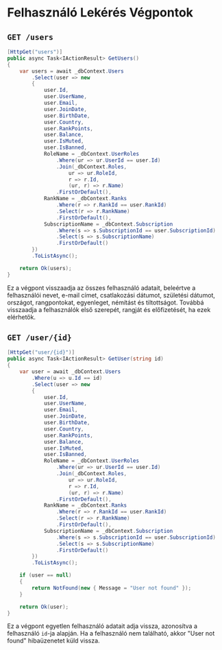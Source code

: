 # Felhasználó Lekérés Végpontok

## `GET /users`
```csharp
[HttpGet("users")]
public async Task<IActionResult> GetUsers()
{
    var users = await _dbContext.Users
        .Select(user => new
        {
            user.Id,
            user.UserName,
            user.Email,
            user.JoinDate,
            user.BirthDate,
            user.Country,
            user.RankPoints,
            user.Balance,
            user.IsMuted,
            user.IsBanned,
            RoleName = _dbContext.UserRoles
                .Where(ur => ur.UserId == user.Id)
                .Join(_dbContext.Roles,
                    ur => ur.RoleId,
                    r => r.Id,
                    (ur, r) => r.Name)
                .FirstOrDefault(),
            RankName = _dbContext.Ranks
                .Where(r => r.RankId == user.RankId)
                .Select(r => r.RankName)
                .FirstOrDefault(),
            SubscriptionName = _dbContext.Subscription
                .Where(s => s.SubscriptionId == user.SubscriptionId)
                .Select(s => s.SubscriptionName)
                .FirstOrDefault()
        })
        .ToListAsync();

    return Ok(users);
}
```
Ez a végpont visszaadja az összes felhasználó adatait, beleértve a felhasználói nevet, e-mail címet, csatlakozási dátumot, születési dátumot, országot, rangpontokat, egyenleget, némítást és tiltottságot. Továbbá visszaadja a felhasználók első szerepét, rangját és előfizetését, ha ezek elérhetők.


## `GET /user/{id}`
```csharp
[HttpGet("user/{id}")]
public async Task<IActionResult> GetUser(string id)
{
    var user = await _dbContext.Users
        .Where(u => u.Id == id)
        .Select(user => new
        {
            user.Id,
            user.UserName,
            user.Email,
            user.JoinDate,
            user.BirthDate,
            user.Country,
            user.RankPoints,
            user.Balance,
            user.IsMuted,
            user.IsBanned,
            RoleName = _dbContext.UserRoles
                .Where(ur => ur.UserId == user.Id)
                .Join(_dbContext.Roles,
                    ur => ur.RoleId,
                    r => r.Id,
                    (ur, r) => r.Name)
                .FirstOrDefault(),
            RankName = _dbContext.Ranks
                .Where(r => r.RankId == user.RankId)
                .Select(r => r.RankName)
                .FirstOrDefault(),
            SubscriptionName = _dbContext.Subscription
                .Where(s => s.SubscriptionId == user.SubscriptionId)
                .Select(s => s.SubscriptionName)
                .FirstOrDefault()
        })
        .ToListAsync();

    if (user == null)
    {
        return NotFound(new { Message = "User not found" });
    }

    return Ok(user);
}
```
Ez a végpont egyetlen felhasználó adatait adja vissza, azonosítva a felhasználó `id`-ja alapján. Ha a felhasználó nem található, akkor "User not found" hibaüzenetet küld vissza.